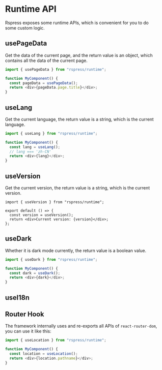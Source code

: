 # Runtime API

Rspress exposes some runtime APIs, which is convenient for you to do some custom logic.

## usePageData

Get the data of the current page, and the return value is an object, which contains all the data of the current page.

```js
import { usePageData } from "rspress/runtime";

function MyComponent() {
  const pageData = usePageData();
  return <div>{pageData.page.title}</div>;
}
```

## useLang

Get the current language, the return value is a string, which is the current language.

```js
import { useLang } from "rspress/runtime";

function MyComponent() {
  const lang = useLang();
  // lang === 'zh-CN'
  return <div>{lang}</div>;
}
```

## useVersion

Get the current version, the return value is a string, which is the current version.

```tsx
import { useVersion } from "rspress/runtime";

export default () => {
  const version = useVersion();
  return <div>Current version: {version}</div>;
};
```

## useDark

Whether it is dark mode currently, the return value is a boolean value.

```js
import { useDark } from "rspress/runtime";

function MyComponent() {
  const dark = useDark();
  return <div>{dark}</div>;
}
```

## useI18n


<UseI18n />

## Router Hook

The framework internally uses and re-exports all APIs of `react-router-dom`, you can use it like this:

```ts
import { useLocation } from "rspress/runtime";

function MyComponent() {
  const location = useLocation();
  return <div>{location.pathname}</div>;
}
```
